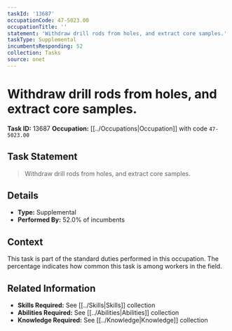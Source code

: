 ```yaml
---
taskId: '13687'
occupationCode: 47-5023.00
occupationTitle: ''
statement: 'Withdraw drill rods from holes, and extract core samples.'
taskType: Supplemental
incumbentsResponding: 52
collection: Tasks
source: onet
---
```

# Withdraw drill rods from holes, and extract core samples.

**Task ID:** 13687
**Occupation:** [[../Occupations|Occupation]] with code `47-5023.00`

## Task Statement

> Withdraw drill rods from holes, and extract core samples.

## Details

- **Type:** Supplemental
- **Performed By:** 52.0% of incumbents

## Context

This task is part of the standard duties performed in this occupation. The percentage indicates how common this task is among workers in the field.

## Related Information

- **Skills Required:** See [[../Skills|Skills]] collection
- **Abilities Required:** See [[../Abilities|Abilities]] collection
- **Knowledge Required:** See [[../Knowledge|Knowledge]] collection
